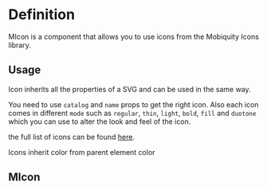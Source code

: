 

<Meta of={MIconStories} title="Design System/Icons" />

# Definition

MIcon is a component that allows you to use icons from the Mobiquity Icons library.

## Usage

Icon inherits all the properties of a SVG and can be used in the same way.

You need to use `catalog` and `name` props to get the right icon.
Also each icon comes in different `mode` such as `regular`, `thin`, `light`, `bold`, `fill` and `duotone` which you can use to alter the look and feel of the icon.

the full list of icons can be found <a href="/docs/design-system-icons--docs">here</a>.

Icons inherit color from parent element color

## MIcon

<Canvas of={MIconStories.Basic} />

<Controls />